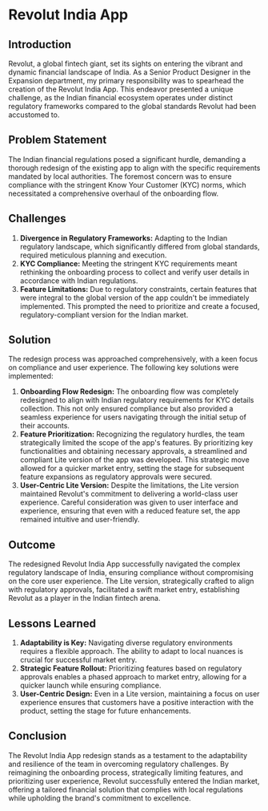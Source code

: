 # Revolut India App 

## Introduction
Revolut, a global fintech giant, set its sights on entering the vibrant and dynamic financial landscape of India. As a Senior Product Designer
in the Expansion department, my primary responsibility was to spearhead the creation of the Revolut India App. This endeavor presented a
unique challenge, as the Indian financial ecosystem operates under distinct regulatory frameworks compared to the global standards Revolut
had been accustomed to.

## Problem Statement
The Indian financial regulations posed a significant hurdle, demanding a thorough redesign of the existing app to align with the specific
requirements mandated by local authorities. The foremost concern was to ensure compliance with the stringent Know Your Customer (KYC) norms,
which necessitated a comprehensive overhaul of the onboarding flow.

## Challenges
1. **Divergence in Regulatory Frameworks:** Adapting to the Indian regulatory landscape, which significantly differed from global standards, required meticulous planning and execution.
2. **KYC Compliance:** Meeting the stringent KYC requirements meant rethinking the onboarding process to collect and verify user details in accordance with Indian regulations.
3. **Feature Limitations:** Due to regulatory constraints, certain features that were integral to the global version of the app couldn't be immediately implemented. This prompted the need to prioritize and create a focused, regulatory-compliant version for the Indian market.

## Solution
The redesign process was approached comprehensively, with a keen focus on compliance and user experience. The following key solutions were implemented:

1. **Onboarding Flow Redesign:** The onboarding flow was completely redesigned to align with Indian regulatory requirements for KYC details collection. This not only ensured compliance but also provided a seamless experience for users navigating through the initial setup of their accounts.
2. **Feature Prioritization:** Recognizing the regulatory hurdles, the team strategically limited the scope of the app's features. By prioritizing key functionalities and obtaining necessary approvals, a streamlined and compliant Lite version of the app was developed. This strategic move allowed for a quicker market entry, setting the stage for subsequent feature expansions as regulatory approvals were secured.
3. **User-Centric Lite Version:** Despite the limitations, the Lite version maintained Revolut's commitment to delivering a world-class user experience. Careful consideration was given to user interface and experience, ensuring that even with a reduced feature set, the app remained intuitive and user-friendly.

## Outcome
The redesigned Revolut India App successfully navigated the complex regulatory landscape of India, ensuring compliance without compromising on the core user experience. The Lite version, strategically crafted to align with regulatory approvals, facilitated a swift market entry, establishing Revolut as a player in the Indian fintech arena.

## Lessons Learned
1. **Adaptability is Key:** Navigating diverse regulatory environments requires a flexible approach. The ability to adapt to local nuances is crucial for successful market entry.
2. **Strategic Feature Rollout:** Prioritizing features based on regulatory approvals enables a phased approach to market entry, allowing for a quicker launch while ensuring compliance.
3. **User-Centric Design:** Even in a Lite version, maintaining a focus on user experience ensures that customers have a positive interaction with the product, setting the stage for future enhancements.

## Conclusion
The Revolut India App redesign stands as a testament to the adaptability and resilience of the team in overcoming regulatory challenges. By reimagining the onboarding process, strategically limiting features, and prioritizing user experience, Revolut successfully entered the Indian market, offering a tailored financial solution that complies with local regulations while upholding the brand's commitment to excellence.
